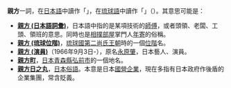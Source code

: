 '''親方'''一詞，在[[日本語|日本語]]中讀作「{{jpn|hg=おやかた|rm=Oyakata|link=no}}」，在[[琉球語|琉球語]]中讀作「{{Lang|ryu|ウェーカタ}}」（{{transl|ryu|''Ueekata''}}）。其意思可能是：
*'''[[親方_(日本語詞彙)|親方 (日本語詞彙)]]'''，日本語中指的是某項技術的[[師傅|師傅]]，或者頭領、老闆、工頭、領班的意思。同時也是[[相撲部屋|相撲部屋]]掌門人[[年寄|年寄]]的俗稱。
*'''[[親方|親方 (琉球位階)]]'''，[[琉球國|琉球國]][[第二尚氏王朝|第二尚氏王朝]]時的一個[[琉球位階|位階]]名。
*'''[[親方_(演員)|親方 (演員)]]'''（1966年9月3日-），原名[[永原肇|永原肇]]，日本藝人、演員。
*'''[[親方町|親方町]]'''，[[日本|日本]][[青森縣|青森縣]][[弘前市|弘前市]]的一個地名。
*'''[[親方日之丸|親方日之丸]]'''，[[日本俗語|日本俗語]]。本意是日本[[國營企業|國營企業]]，現在多指有日本政府作後盾的企業集團，常含貶義。
{{disambig|Cat=二字消歧義}}